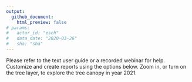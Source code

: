 ```yaml
---
output: 
  github_document:
    html_preview: false
# params: 
#   actor_id: "esch" 
#   data_date: "2020-03-26"
#   sha: "sha"
---
```


Please refer to the text user guide or a recorded webinar for help. Customize and create reports using the options below. Zoom in, or turn on the tree layer, to explore the tree canopy in year 2021.
